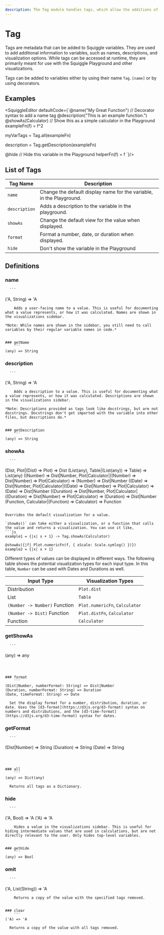 ```yaml
---
description: The Tag module handles tags, which allow the additions of metadata to Squiggle variables.
---
```



# Tag

Tags are metadata that can be added to Squiggle variables. They are used to add additional information to variables, such as names, descriptions, and visualization options. While tags can be accessed at runtime, they are primarily meant for use with the Squiggle Playground and other visualizations.

Tags can be added to variables either by using their name `Tag.[name]` or by using decorators.

## Examples
<SquiggleEditor
defaultCode={`@name("My Great Function") // Decorator syntax to add a name tag
@description("This is an example function.")
@showAs(Calculator) // Show this as a simple calculator in the Playground
exampleFn(f) = f^2
  
myVarTags = Tag.all(exampleFn)
  
description = Tag.getDescription(exampleFn)
  
@hide // Hide this variable in the Playground
helperFn(f) = f `}/>


## List of Tags
| Tag Name    | Description |
| --------- | ----------- |
| `name` | Change the default display name for the variable, in the Playground.       |
| `description` | Adds a description to the variable in the playground.       |
| `showAs` | Change the default view for the value when displayed. |
| `format` | Format a number, date, or duration when displayed. |
| `hide` | Don't show the variable in the Playground |

## Definitions

### name
      ```
  ('A, String) => 'A
  ```
      Adds a user-facing name to a value. This is useful for documenting what a value represents, or how it was calculated. Names are shown in the visualizations sidebar.

*Note: While names are shown in the sidebar, you still need to call variables by their regular variable names in code.*
      

### getName
      ```
  (any) => String
  ```
      
      

### description
      ```
  ('A, String) => 'A
  ```
      Adds a description to a value. This is useful for documenting what a value represents, or how it was calculated. Descriptions are shown in the visualizations sidebar.
    
*Note: Descriptions provided as tags look like docstrings, but are not docstrings. Docstrings don't get imported with the variable into other files, but descriptions do.*
      

### getDescription
      ```
  (any) => String
  ```
      
      

### showAs
      ```
  (Dist, Plot|(Dist) => Plot) => Dist
(List(any), Table|(List(any)) => Table) => List(any)
((Number) => Dist|Number, Plot|Calculator|((Number) => Dist|Number) => Plot|Calculator) => (Number) => Dist|Number
((Date) => Dist|Number, Plot|Calculator|((Date) => Dist|Number) => Plot|Calculator) => (Date) => Dist|Number
((Duration) => Dist|Number, Plot|Calculator|((Duration) => Dist|Number) => Plot|Calculator) => (Duration) => Dist|Number
(Function, Calculator|(Function) => Calculator) => Function
  ```
      
Overrides the default visualization for a value.

`showAs()` can take either a visualization, or a function that calls the value and returns a visualization. You can use it like,  
```js
example1 = {|x| x + 1} -> Tag.showAs(Calculator)

@showAs({|f| Plot.numericFn(f, { xScale: Scale.symlog() })})
example2 = {|x| x + 1}
```

Different types of values can be displayed in different ways. The following table shows the potential visualization types for each input type. In this table, `Number` can be used with Dates and Durations as well.

| Input Type    | Visualization Types |
| --------- | ----------- |
| Distribution    | `Plot.dist`       |
| List    | `Table`       |
| `(Number -> Number)` Function | `Plot.numericFn`, `Calculator`        |
| `(Number -> Dist)` Function | `Plot.distFn`, `Calculator`        |
| Function | `Calculator`        |


      

### getShowAs
      ```
  (any) => any
  ```
      
      

### format
      ```
  (Dist|Number, numberFormat: String) => Dist|Number
(Duration, numberFormat: String) => Duration
(Date, timeFormat: String) => Date
  ```
      Set the display format for a number, distribution, duration, or date. Uses the [d3-format](https://d3js.org/d3-format) syntax on numbers and distributions, and the [d3-time-format](https://d3js.org/d3-time-format) syntax for dates.
      

### getFormat
      ```
  (Dist|Number) => String
(Duration) => String
(Date) => String
  ```
      
      

### all
      ```
  (any) => Dict(any)
  ```
      Returns all tags as a Dictionary.
      

### hide
      ```
  ('A, Bool) => 'A
('A) => 'A
  ```
      Hides a value in the visualizations sidebar. This is useful for hiding intermediate values that are used in calculations, but are not directly relevant to the user. Only hides top-level variables.
      

### getHide
      ```
  (any) => Bool
  ```
      
      

### omit
      ```
  ('A, List(String)) => 'A
  ```
      Returns a copy of the value with the specified tags removed.
      

### clear
      ```
  ('A) => 'A
  ```
      Returns a copy of the value with all tags removed.
      